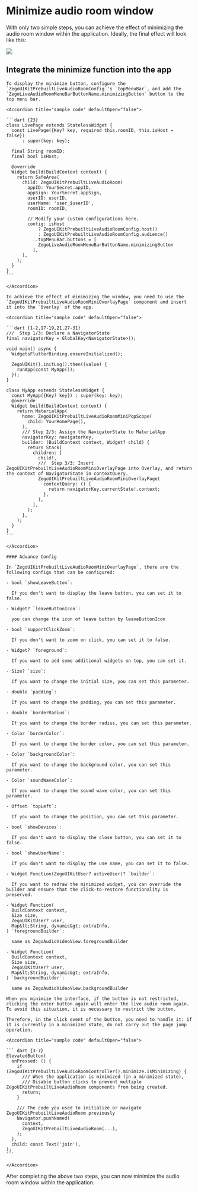 # Minimize audio room window

With only two simple steps, you can achieve the effect of minimizing the audio room window within the application. Ideally, the final effect will look like this:

<Frame width="auto" height="auto" caption="">
  <img src="https://storage.zego.im/sdk-doc/Pics/ZegoUIKit/Flutter/audio_room/audio_room_mini.gif" />
</Frame>

## Integrate the minimize function into the app

<Steps> 

  <Step title="Display minimize button">

    To display the minimize button, configure the `ZegoUIKitPrebuiltLiveAudioRoomConfig`'s `topMenuBar`, and add the `ZegoLiveAudioRoomMenuBarButtonName.minimizingButton` button to the top menu bar.

    <Accordion title="sample code" defaultOpen="false">

    ```dart {23}
    class LivePage extends StatelessWidget {
      const LivePage({Key? key, required this.roomID, this.isHost = false})
          : super(key: key);

      final String roomID;
      final bool isHost;

      @override
      Widget build(BuildContext context) {
        return SafeArea(
          child: ZegoUIKitPrebuiltLiveAudioRoom(
            appID: YourSecret.appID,
            appSign: YourSecret.appSign,
            userID: userID,
            userName: 'user_$userID',
            roomID: roomID,

            // Modify your custom configurations here.
            config: isHost
                ? ZegoUIKitPrebuiltLiveAudioRoomConfig.host()
                : ZegoUIKitPrebuiltLiveAudioRoomConfig.audience()
              ..topMenuBar.buttons = [
                ZegoLiveAudioRoomMenuBarButtonName.minimizingButton
              ],
          ),
        );
      }
    }
    ```

    </Accordion>

  </Step>

  <Step title="Configure the Overlay">

    To achieve the effect of minimizing the window, you need to use the `ZegoUIKitPrebuiltLiveAudioRoomMiniOverlayPage` component and insert it into the `Overlay` of the app.

    <Accordion title="sample code" defaultOpen="false">

    ```dart {1-2,17-19,21,27-31}
    ///  Step 1/3: Declare a NavigatorState
    final navigatorKey = GlobalKey<NavigatorState>();

    void main() async {
      WidgetsFlutterBinding.ensureInitialized();

      ZegoUIKit().initLog().then((value) {
        runApp(const MyApp());
      });
    }

    class MyApp extends StatelessWidget {
      const MyApp({Key? key}) : super(key: key);
      @override
      Widget build(BuildContext context) {
        return MaterialApp(
          home: ZegoUIKitPrebuiltLiveAudioRoomMiniPopScope(
            child: YourHomePage(),
          ),
          /// Step 2/3: Assign the NavigatorState to MaterialApp
          navigatorKey: navigatorKey,
          builder: (BuildContext context, Widget? child) {
            return Stack(
              children: [
                child!,
                ///  Step 3/3: Insert ZegoUIKitPrebuiltLiveAudioRoomMiniOverlayPage into Overlay, and return the context of NavigatorState in contextQuery.
                ZegoUIKitPrebuiltLiveAudioRoomMiniOverlayPage(
                  contextQuery: () {
                    return navigatorKey.currentState!.context;
                  },
                ),
              ],
            );
          },
        );
      }
    }
    ```

    </Accordion>

    #### Advance Config

    In `ZegoUIKitPrebuiltLiveAudioRoomMiniOverlayPage`, there are the following configs that can be configured:

    - bool `showLeaveButton`:

      If you don't want to display the leave button, you can set it to false.

    - Widget? `leaveButtonIcon`:

      you can change the icon of leave button by leaveButtonIcon
        
    - bool `supportClickZoom`:

      If you don't want to zoom on click, you can set it to false.

    - Widget? `foreground`:

      If you want to add some additional widgets on top, you can set it.

    - Size? `size`:

      If you want to change the initial size, you can set this parameter.

    - double `padding`:

      If you want to change the padding, you can set this parameter.

    - double `borderRadius`:

      If you want to change the border radius, you can set this parameter.

    - Color `borderColor`:

      If you want to change the border color, you can set this parameter.

    - Color `backgroundColor`:

      If you want to change the background color, you can set this parameter.

    - Color `soundWaveColor`:

      If you want to change the sound wave color, you can set this parameter.

    - Offset `topLeft`:

      If you want to change the position, you can set this parameter.

    - bool `showDevices`: 

      If you don't want to display the close button, you can set it to false.

    - bool `showUserName`:

      If you don't want to display the use name, you can set it to false.

    - Widget Function(ZegoUIKitUser? activeUser)? `builder`:

      If you want to redraw the minimized widget, you can override the builder and ensure that the click-to-restore functionality is preserved.

    - Widget Function(
      BuildContext context,
      Size size,
      ZegoUIKitUser? user,
      Map&lt;String, dynamic&gt; extraInfo,
    ) `foregroundBuilder`:
        
      same as ZegoAudioVideoView.foregroundBuilder

    - Widget Function(
      BuildContext context,
      Size size,
      ZegoUIKitUser? user,
      Map&lt;String, dynamic&gt; extraInfo,
    ) `backgroundBuilder`:

      same as ZegoAudioVideoView.backgroundBuilder

  </Step>

  <Step title="Prevent building multiple ZegoUIKitPrebuiltLiveAudioRoom">

    When you minimize the interface, if the button is not restricted, clicking the enter button again will enter the live audio room again. To avoid this situation, it is necessary to restrict the button.

    Therefore, in the click event of the button, you need to handle it: if it is currently in a minimized state, do not carry out the page jump operation.

    <Accordion title="sample code" defaultOpen="false">

    ``` dart {3-7}
    ElevatedButton(
      onPressed: () {
        if (ZegoUIKitPrebuiltLiveAudioRoomController().minimize.isMinimizing) {
          /// When the application is minimized (in a minimized state),
          /// Disable button clicks to prevent multiple ZegoUIKitPrebuiltLiveAudioRoom components from being created.
          return;
        }

        /// The code you used to initialize or navigate ZegoUIKitPrebuiltLiveAudioRoom previously
        Navigator.pushNamed(
          context,
          ZegoUIKitPrebuiltLiveAudioRoom(...),
        );
      },
      child: const Text('join'),
    );
    ```

    </Accordion>

  </Step>
  
</Steps>

After completing the above two steps, you can now minimize the audio room window within the application.
